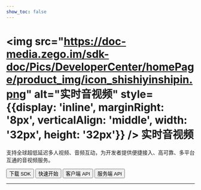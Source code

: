 ```yaml
---
show_toc: false
---
```


# <img src="https://doc-media.zego.im/sdk-doc/Pics/DeveloperCenter/homePage/product_img/icon_shishiyinshipin.png" alt="实时音视频" style={{display: 'inline', marginRight: '8px', verticalAlign: 'middle', width: '32px', height: '32px'}} /> 实时音视频

支持全球超低延迟多人视频、音频互动，为开发者提供便捷接入、高可靠、多平台互通的音视频服务。

<Button primary-color="NavyBlue" target="_blank" href="./../client-sdk/download-sdk.mdx">下载 SDK</Button>
<Button primary-color="NavyBlue" target="_blank" href="./../quick-start/implementing-video-call.mdx">快速开始</Button>
<Button primary-color="NavyBlue" target="_blank" href="/real-time-voice-video-api/overview">客户端 API</Button>
<Button primary-color="NavyBlue" target="_blank" href="/real-time-video-server/api-reference/overview">服务端 API</Button>

---

<Steps titleSite="h3">
  <Step title="产品介绍" icon="https://doc-media.zego.im/sdk-doc/Pics/Express/overview_catalog/icon_documentation_jianjie.png">
    <FeatureList
      features={        [
                {
                        "title": "概述",
                        "link": "/real-time-video-miniprogram/introduction/overview"
                },
                {
                        "title": "产品功能",
                        "link": "/real-time-video-miniprogram/introduction/product-feature-list"
                },
                {
                        "title": "实时音视频价格说明",
                        "link": "/real-time-video-miniprogram/introduction/pricing/rtc"
                },
                {
                        "title": "服务端混流价格说明",
                        "link": "/real-time-video-miniprogram/introduction/pricing/server-side-stream-mixing"
                },
                {
                        "title": "CDN 直播价格说明",
                        "link": "/real-time-video-miniprogram/introduction/pricing/cdn-live-streaming"
                }
        ]}
    />
  </Step>
  <Step title="快速开始" icon="https://doc-media.zego.im/sdk-doc/Pics/Express/overview_catalog/icon_documentation_kuaisukaishi.png">
    <FeatureList
      type="微信小程序"
      features={        [
                {
                        "title": "微信小程序快速开始",
                        "link": "/real-time-video-miniprogram/quick-start/we-chat/run-example-code"
                }
        ]}
    />
    <br/>
    <FeatureList
      type="支付宝小程序"
      features={        [
                {
                        "title": "支付宝小程序快速开始",
                        "link": "/real-time-video-miniprogram/quick-start/alipay/run-example-code"
                }
        ]}
    />
  </Step>
  <Step title="通信能力" icon="https://doc-media.zego.im/sdk-doc/Pics/Express/overview_catalog/icon_documentation_tongxun.png">
    <FeatureList
      type="基础"
      features={        [
                {
                        "title": "使用 Token 鉴权",
                        "link": "/real-time-video-miniprogram/communication/using-token-authentication"
                },
                {
                        "title": "通话质量监测",
                        "link": "/real-time-video-miniprogram/communication/monitor-stream-quality"
                }
        ]}
    />
  </Step>
  <Step title="房间能力" icon="https://doc-media.zego.im/sdk-doc/Pics/Express/overview_catalog/icon_documentation_fangjian.png">
    <FeatureList
      type="基础"
      features={        [
                {
                        "title": "实时消息与信令",
                        "link": "/real-time-video-miniprogram/room/messaging-and-signaling"
                }
        ]}
    />
    <br/>
    <FeatureList
      type="进阶"
      features={        [
                {
                        "title": "登录多房间",
                        "link": "/real-time-video-miniprogram/room/multi-room-login"
                }
        ]}
    />
  </Step>
  <Step title="音频能力" icon="https://doc-media.zego.im/sdk-doc/Pics/Express/overview_catalog/icon_documentation_yinpin.png">
    <FeatureList
      type="基础"
      features={        [
                {
                        "title": "音量变化",
                        "link": "/real-time-video-miniprogram/audio/volume-change"
                },
                {
                        "title": "混响",
                        "link": "/real-time-video-miniprogram/audio/reverberation"
                }
        ]}
    />
  </Step>
  <Step title="视频能力" icon="https://doc-media.zego.im/sdk-doc/Pics/Express/overview_catalog/icon_documentation_shipin.png">
    <FeatureList
      type="基础"
      features={        [
                {
                        "title": "设置视频属性",
                        "link": "/real-time-video-miniprogram/video/video-attributes"
                }
        ]}
    />
  </Step>
  <Step title="直播能力" icon="https://doc-media.zego.im/sdk-doc/Pics/Express/overview_catalog/icon_documentation_zhibo.png">
    <FeatureList
      type="基础"
      features={        [
                {
                        "title": "混流",
                        "link": "/real-time-video-miniprogram/live-streaming/stream-mixing"
                },
                {
                        "title": "使用 CDN 直播",
                        "link": "/real-time-video-miniprogram/live-streaming/using-cdn-for-live-streaming"
                },
                {
                        "title": "CDN 推流鉴权",
                        "link": "/real-time-video-miniprogram/live-streaming/cdn-stream-publishing-authentication"
                },
                {
                        "title": "通过 URL 拉流",
                        "link": "/real-time-video-miniprogram/live-streaming/playing-stream-by-url"
                }
        ]}
    />
    <br/>
    <FeatureList
      type="进阶"
      features={        [
                {
                        "title": "小程序直播",
                        "link": "/real-time-video-miniprogram/live-streaming/live-streaming"
                },
                {
                        "title": "直推 CDN",
                        "link": "/real-time-video-miniprogram/live-streaming/direct-to-cdn"
                }
        ]}
    />
  </Step>
  <Step title="其他能力" icon="https://doc-media.zego.im/sdk-doc/Pics/Express/overview_catalog/icon_documentation_xiaoxi_2.png">
    <FeatureList
      type="进阶"
      features={        [
                {
                        "title": "使用微信原生组件实现通话",
                        "link": "/real-time-video-miniprogram/other/implementing-video-call-with-wechat-native-components"
                }
        ]}
    />
  </Step>
  <Step title="最佳实践" icon="https://doc-media.zego.im/sdk-doc/Pics/Express/overview_catalog/icon_documentation_zuijiashijian.png">
    <FeatureList
      features={        [
                {
                        "title": "限制说明",
                        "link": "/real-time-video-miniprogram/best-practice/restrictions"
                }
        ]}
    />
  </Step>
  <Step title="参考文档" icon="https://doc-media.zego.im/sdk-doc/Pics/Express/overview_catalog/icon_documentation_cankaowendang.png">
    <FeatureList
      features={      [
            {
                  "title": "客户端 API",
                  "link": "/real-time-voice-video-api/overview"
            },
            {
                  "title": "服务端 API",
                  "link": "/real-time-video-server/api-reference/overview"
            },
            {
                  "title": "常见错误码",
                  "link": "/real-time-video-miniprogram/client-sdk/error-code"
            },
            {
                  "title": "常见问题",
                  "link": "/faq/overview"
            }
      ]}
    />
  </Step>
</Steps>